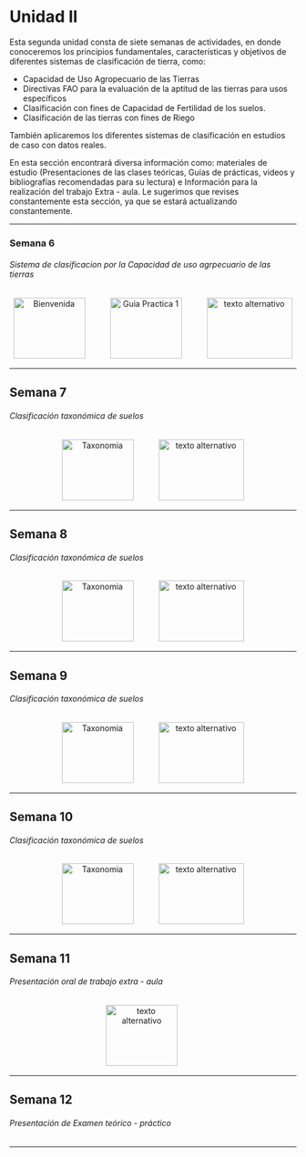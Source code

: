 # Unidad II

Esta segunda unidad consta de siete semanas de actividades, en donde conoceremos los principios fundamentales, características y objetivos de diferentes sistemas de clasificación de tierra, como:

* Capacidad de Uso Agropecuario de las Tierras
* Directivas FAO para la evaluación de la aptitud de las tierras para usos específicos
* Clasificación con fines de Capacidad de Fertilidad de los suelos.
* Clasificación de las tierras con fines de Riego

También aplicaremos los diferentes sistemas de clasificación en estudios de caso con datos reales.

En esta sección encontrará diversa información como: materiales de estudio (Presentaciones de las clases teóricas, Guías de prácticas, videos y bibliografías recomendadas para su lectura) e Información para la realización del trabajo Extra - aula. Le sugerimos que revises constantemente esta sección, ya que se estará actualizando constantemente.

---

### Semana 6 {-}
###### Sistema de clasificacion por la Capacidad de uso agrpecuario de las tierras {-}

<div>
<p style = 'text-align:center;'>
<a style = 'padding-right: 40px;' href="pdf/Unidad1/Clase_teoria_semana_00.pdf" target="_blank" title="Presentacion de la asignatura"><img src="Imagenes/presentacion2.png" alt="Bienvenida" width="126" height="107"/></a>
<a style = 'padding-right: 40px;' href="pdf/Unidad1/Guia_practica_unidad_1.pdf" target="_blank" title="Guia practica Unidad 1"><img src="Imagenes/practica3.png" alt="Guia Practica 1" width="126" height="107"/></a>
<a href="pdf/hobbit.pdf" target="_blank" title="Video introductorio Practica 1"><img src="Imagenes/youtube5.png" alt="texto alternativo" width="150" height="107"/></a>
</p>
</div>
---

## Semana 7 {-}
###### Clasificación taxonómica de suelos {-}

<div>
<p style = 'text-align:center;'>
<a style = 'padding-right: 40px;' href="pdf/Unidad1/Clase_teoria_semana_01_Clasificacion_suelos.pdf" target="_blank" title="Clasificacion taxonomica de suelos"><img src="Imagenes/presentacion2.png" alt="Taxonomia" width="126" height="107"/></a>
<a href="pdf/hobbit.pdf" target="_blank" title="Video introductorio Practica 2"><img src="Imagenes/youtube5.png" alt="texto alternativo" width="150" height="107"/></a>
</p>
</div>
---

## Semana 8 {-}
###### Clasificación taxonómica de suelos {-}

<div>
<p style = 'text-align:center;'>
<a style = 'padding-right: 40px;' href="pdf/Unidad1/Clase_teoria_semana_01_Clasificacion_suelos.pdf" target="_blank" title="Clasificacion taxonomica de suelos"><img src="Imagenes/presentacion2.png" alt="Taxonomia" width="126" height="107"/></a>
<a href="pdf/hobbit.pdf" target="_blank" title="Video introductorio Practica 2"><img src="Imagenes/youtube5.png" alt="texto alternativo" width="150" height="107"/></a>
</p>
</div>
---

## Semana 9 {-}
###### Clasificación taxonómica de suelos {-}

<div>
<p style = 'text-align:center;'>
<a style = 'padding-right: 40px;' href="pdf/Unidad1/Clase_teoria_semana_01_Clasificacion_suelos.pdf" target="_blank" title="Clasificacion taxonomica de suelos"><img src="Imagenes/presentacion2.png" alt="Taxonomia" width="126" height="107"/></a>
<a href="pdf/hobbit.pdf" target="_blank" title="Video introductorio Practica 2"><img src="Imagenes/youtube5.png" alt="texto alternativo" width="150" height="107"/></a>
</p>
</div>
---

## Semana 10 {-}
###### Clasificación taxonómica de suelos {-}

<div>
<p style = 'text-align:center;'>
<a style = 'padding-right: 40px;' href="pdf/Unidad1/Clase_teoria_semana_01_Clasificacion_suelos.pdf" target="_blank" title="Clasificacion taxonomica de suelos"><img src="Imagenes/presentacion2.png" alt="Taxonomia" width="126" height="107"/></a>
<a href="pdf/hobbit.pdf" target="_blank" title="Video introductorio Practica 2"><img src="Imagenes/youtube5.png" alt="texto alternativo" width="150" height="107"/></a>
</p>
</div>
---

## Semana 11 {-}
###### Presentación oral de trabajo extra - aula {-}

<div>
<p style = 'text-align:center;'>
<a style = 'padding-right: 40px;' href="pdf/hobbit.pdf" target="_blank" title="Clase de repaso de la unidad 2"><img src="Imagenes/presentacion2.png" alt="texto alternativo" width="126" height="107"/></a>
</p>
</div>
---

## Semana 12 {-}
###### Presentación de Examen teórico - práctico {-}

---